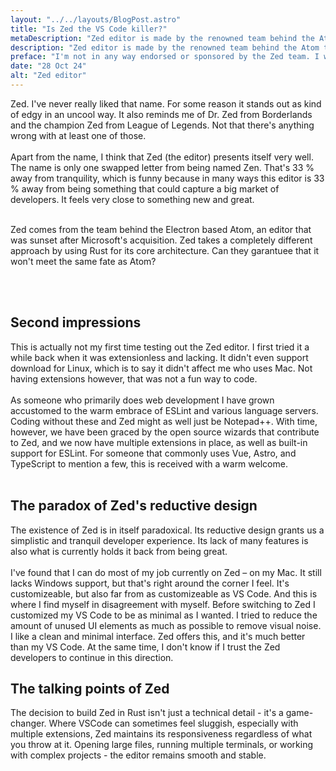 ```yaml
---
layout: "../../layouts/BlogPost.astro"
title: "Is Zed the VS Code killer?"
metaDescription: "Zed editor is made by the renowned team behind the Atom text editor, and stands to be a serious contender to VS Code."
description: "Zed editor is made by the renowned team behind the Atom text editor, and stands to be a serious contender to VS Code. I've tested it and given it some thought."
preface: "I'm not in any way endorsed or sponsored by the Zed team. I write this freely and from my own genuine personal experience."
date: "28 Oct 24"
alt: "Zed editor"
---
```



Zed. I've never really liked that name. For some reason it stands out as kind of edgy in an uncool way. It also reminds me of Dr. Zed from Borderlands and the champion Zed from League of Legends. Not that there's anything wrong with at least one of those.
<br /><br />
Apart from the name, I think that Zed (the editor) presents itself very well. The name is only one swapped letter from being named Zen. That's 33 % away from tranquility, which is funny because in many ways this editor is 33 % away from being something that could capture a big market of developers. It feels very close to something new and great.
<br /><br />
<p class="fact-box">Zed comes from the team behind the Electron based Atom, an editor that was sunset after
Microsoft's acquisition. Zed takes a completely different approach by using Rust for its core architecture.
Can they garantuee that it won't meet the same fate as Atom?</p>
<br /><br />

<Stats client:load />

## Second impressions

This is actually not my first time testing out the Zed editor. I first tried it a while back when it was extensionless and lacking. It didn't even support download for Linux, which is to say it didn't affect me who uses Mac. Not having extensions however, that was not a fun way to code.
<br /><br />
As someone who primarily does web development I have grown accustomed to the warm embrace of ESLint and various language servers. Coding without these and Zed might as well just be Notepad++. With time, however, we have been graced by the open source wizards that contribute to Zed, and we now have multiple extensions in place, as well as built-in support for ESLint. For someone that commonly uses Vue, Astro, and TypeScript to mention a few, this is received with a warm welcome.
<br /><br />

## The paradox of Zed's reductive design

The existence of Zed is in itself paradoxical. Its reductive design grants us a simplistic and tranquil developer experience. Its lack of many features is also what is currently holds it back from being great.
<br /><br />
I've found that I can do most of my job currently on Zed – on my Mac. It still lacks Windows support, but that's right around the corner I feel. It's customizeable, but also far from as customizeable as VS Code. And this is where I find myself in disagreement with myself. Before switching to Zed I customized my VS Code to be as minimal as I wanted. I tried to reduce the amount of unused UI elements as much as possible to remove visual noise. I like a clean and minimal interface. Zed offers this, and it's much better than my VS Code. At the same time, I don't know if I trust the Zed developers to continue in this direction.

## The talking points of Zed

The decision to build Zed in Rust isn't just a technical detail - it's a game-changer. Where VSCode can sometimes feel sluggish, especially with multiple extensions, Zed maintains its responsiveness regardless of what you throw at it. Opening large files, running multiple terminals, or working with complex projects - the editor remains smooth and stable.
